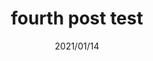 ---
title: fourth post test
slug: setting-url-with-slug-four
date: 2021/01/14
featureImage: fourth.jpg
excerpt: this is the fourth excerpt
---